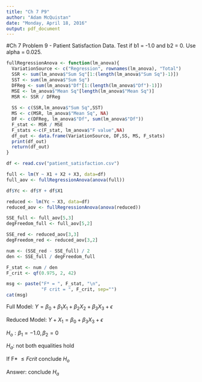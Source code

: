 ```yaml
---
title: "Ch 7 P9"
author: "Adam McQuistan"
date: "Monday, April 18, 2016"
output: pdf_document
---
```




#Ch 7 Problem 9 - Patient Satisfaction Data.  Test if b1 = -1.0 and b2 = 0. Use alpha = 0.025.

```r
fullRegressionAnova <- function(lm_anova){
  VariationSource <- c("Regression", rownames(lm_anova), "Total")
  SSR <- sum(lm_anova$"Sum Sq"[1:(length(lm_anova$"Sum Sq")-1)])
  SST <- sum(lm_anova$"Sum Sq")
  DFReg <- sum(lm_anova$"Df"[1:(length(lm_anova$"Df")-1)])
  MSE <- lm_anova$"Mean Sq"[length(lm_anova$"Mean Sq")]
  MSR <- SSR / DFReg  
  
  SS <- c(SSR,lm_anova$"Sum Sq",SST)
  MS <- c(MSR, lm_anova$"Mean Sq", NA)
  DF <- c(DFReg, lm_anova$"Df", sum(lm_anova$"Df"))
  F_stat <- MSR / MSE
  F_stats <-c(F_stat, lm_anova$"F value",NA)
  df_out <- data.frame(VariationSource, DF,SS, MS, F_stats)
  print(df_out)
  return(df_out)
}

df <- read.csv("patient_satisfaction.csv")

full <- lm(Y ~ X1 + X2 + X3, data=df) 
full_aov <- fullRegressionAnova(anova(full)) 

df$Yc <- df$Y + df$X1

reduced <- lm(Yc ~ X3, data=df)  
reduced_aov <- fullRegressionAnova(anova(reduced))  

SSE_full <- full_aov[5,3]
degFreedom_full <- full_aov[5,2]

SSE_red <- reduced_aov[3,3]
degFreedom_red <- reduced_aov[3,2]

num <- (SSE_red - SSE_full) / 2
den <- SSE_full / degFreedom_full

F_stat <- num / den
F_crit <- qf(0.975, 2, 42)

msg <- paste("F* = ", F_stat, "\n",
             "F crit = ", F_crit, sep="")
cat(msg)
```


Full Model: $Y = \beta_0 + \beta_1 X_1 + \beta_2 X _2 + \beta_3 X_3 + \epsilon$

Reduced Model: $Y + X_1 = \beta_0 + \beta_3 X_3 + \epsilon$

$H_o: \beta_1 = -1.0, \beta_2 = 0$

$H_a:$ not both equalities hold

If F* $\leq{F crit}$ conclude $H_o$

Answer: conclude $H_a$
